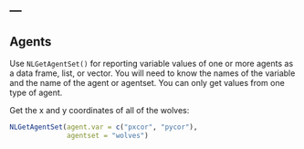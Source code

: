 ---
---

## Agents

Use `NLGetAgentSet()` for reporting variable values of one or more agents as a data frame, list, or vector. You will need to know the names of the variable and the name of the agent or agentset. You can only get values from one type of agent.

Get the x and y coordinates of all of the wolves:


```r

NLGetAgentSet(agent.var = c("pxcor", "pycor"), 
              agentset = "wolves")

```